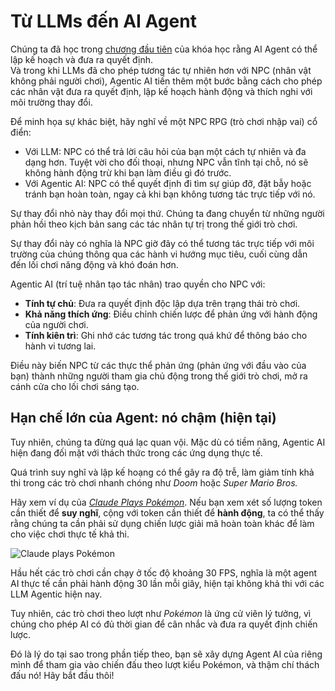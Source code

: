 # Từ LLMs đến AI Agent

Chúng ta đã học trong [chương đầu tiên](https://huggingface.co/learn/agents-course/unit1/introduction) của khóa học rằng AI Agent có thể lập kế hoạch và đưa ra quyết định.  
Và trong khi LLMs đã cho phép tương tác tự nhiên hơn với NPC (nhân vật không phải người chơi), Agentic AI tiến thêm một bước bằng cách cho phép các nhân vật đưa ra quyết định, lập kế hoạch hành động và thích nghi với môi trường thay đổi.

Để minh họa sự khác biệt, hãy nghĩ về một NPC RPG (trò chơi nhập vai) cổ điển:

- Với LLM: NPC có thể trả lời câu hỏi của bạn một cách tự nhiên và đa dạng hơn. Tuyệt vời cho đối thoại, nhưng NPC vẫn tĩnh tại chỗ, nó sẽ không hành động trừ khi bạn làm điều gì đó trước.
- Với Agentic AI: NPC có thể quyết định đi tìm sự giúp đỡ, đặt bẫy hoặc tránh bạn hoàn toàn, ngay cả khi bạn không tương tác trực tiếp với nó.

Sự thay đổi nhỏ này thay đổi mọi thứ. Chúng ta đang chuyển từ những người phản hồi theo kịch bản sang các tác nhân tự trị trong thế giới trò chơi.

Sự thay đổi này có nghĩa là NPC giờ đây có thể tương tác trực tiếp với môi trường của chúng thông qua các hành vi hướng mục tiêu, cuối cùng dẫn đến lối chơi năng động và khó đoán hơn.

Agentic AI (trí tuệ nhân tạo tác nhân) trao quyền cho NPC với:

- **Tính tự chủ**: Đưa ra quyết định độc lập dựa trên trạng thái trò chơi.
- **Khả năng thích ứng**: Điều chỉnh chiến lược để phản ứng với hành động của người chơi.
- **Tính kiên trì**: Ghi nhớ các tương tác trong quá khứ để thông báo cho hành vi tương lai.

Điều này biến NPC từ các thực thể phản ứng (phản ứng với đầu vào của bạn) thành những người tham gia chủ động trong thế giới trò chơi, mở ra cánh cửa cho lối chơi sáng tạo.

## Hạn chế lớn của Agent: **nó chậm** (hiện tại)

Tuy nhiên, chúng ta đừng quá lạc quan vội. Mặc dù có tiềm năng, Agentic AI hiện đang đối mặt với thách thức trong các ứng dụng thực tế.

Quá trình suy nghĩ và lập kế hoạng có thể gây ra độ trễ, làm giảm tính khả thi trong các trò chơi nhanh chóng như *Doom* hoặc *Super Mario Bros.*

Hãy xem ví dụ của [_Claude Plays Pokémon_](https://www.twitch.tv/claudeplayspokemon). Nếu bạn xem xét số lượng token cần thiết để **suy nghĩ**, cộng với token cần thiết để **hành động**, ta có thể thấy rằng chúng ta cần phải sử dụng chiến lược giải mã hoàn toàn khác để làm cho việc chơi thực tế khả thi.

<img src="https://huggingface.co/datasets/agents-course/course-images/resolve/main/en/bonus-unit3/claude-plays-pokemon.png" alt="Claude plays Pokémon"/>

Hầu hết các trò chơi cần chạy ở tốc độ khoảng 30 FPS, nghĩa là một agent AI thực tế cần phải hành động 30 lần mỗi giây, hiện tại không khả thi với các LLM Agentic hiện nay.

Tuy nhiên, các trò chơi theo lượt như *Pokémon* là ứng cử viên lý tưởng, vì chúng cho phép AI có đủ thời gian để cân nhắc và đưa ra quyết định chiến lược.

Đó là lý do tại sao trong phần tiếp theo, bạn sẽ xây dựng Agent AI của riêng mình để tham gia vào chiến đấu theo lượt kiểu Pokémon, và thậm chí thách đấu nó! Hãy bắt đầu thôi!